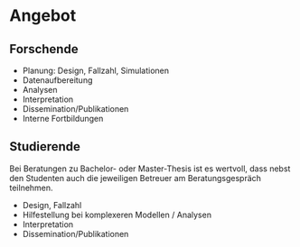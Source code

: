 <!-- > *To call in the statistician after the experiment is done may be no* -->
<!-- >     *more than asking him to perform a post-mortem examination: he may* -->
<!-- >     *be able to say what the experiment died of.* -->
<!-- > -->
<!-- > *Sir Ronald Aylmer Fisher* -->




# Angebot

## Forschende
 


  * Planung: Design, Fallzahl, Simulationen
  * Datenaufbereitung
  * Analysen
  * Interpretation
  * Dissemination/Publikationen
  * Interne Fortbildungen


## Studierende

Bei Beratungen zu Bachelor- oder Master-Thesis ist es wertvoll, dass nebst den Studenten auch die jeweiligen Betreuer am Beratungsgespräch teilnehmen.

  * Design, Fallzahl
  * Hilfestellung bei komplexeren Modellen / Analysen
  * Interpretation
  * Dissemination/Publikationen

  
  
